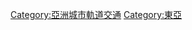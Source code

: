 {{Catnav|頁面分類|地理|地下空間|城市轨道交通|亞洲}}
{{Catnav|頁面分類|人類社會|交通|公共交通|城市軌道交通|亞洲}}
[[Category:亞洲城市軌道交通|Category:亞洲城市軌道交通]]
[[Category:東亞|Category:東亞]]